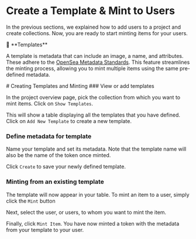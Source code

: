 
# Create a Template & Mint to Users

In the previous sections, we explained how to add users to a project and create
collections. Now, you are ready to start minting items for your users.

<Callout type="info">
  📘 **Templates**

A template is metadata that can include an image, a name, and attributes.
These adhere to the
[OpenSea Metadata Standards](https://docs.opensea.io/docs/metadata-standards).
This feature streamlines the minting process, allowing you to mint multiple
items using the same pre-defined metadata.

</Callout>
# Creating Templates and Minting

<Steps>
### View or add templates

In the project overview page, pick the collection from which you want to mint
items. Click on `Show Templates`.


<Screenshot src={ShowItemType} alt="ShowItemType" />

This will show a table displaying all the templates that you have defined.
Click on `Add New Template` to create a new template.


<Screenshot src={AddItemType} alt="AddItemType" />

### Define metadata for template

Name your template and set its metadata. Note that the template name will also
be the name of the token once minted.

Click `Create` to save your newly defined template.


<Screenshot src={createTemplate} alt="createTemplate" />

### Minting from an existing template

The template will now appear in your table. To mint an item to a user, simply
click the `Mint` button


<Screenshot src={mintFromTemplate} alt="mintFromTemplate" />

Next, select the user, or users, to whom you want to mint the item.


<Screenshot src={mintItemToUser} alt="mintItemToUser" />

Finally, click `Mint Item`. You have now minted a token with the metadata from
your template to your user.

</Steps>
